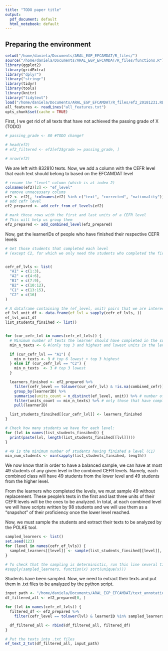 ```yaml
---
title: "TODO paper title"
output:
  pdf_document: default
  html_notebook: default
---
```



## Preparing the environment

```r
setwd("/home/daniela/Documents/ARAL_EGP_EFCAMDAT/R_files/")
source("/home/daniela/Documents/ARAL_EGP_EFCAMDAT/R_files/functions.R")
library(ggplot2)
library(gridExtra)
library("dplyr")
library("stringr")
library(tidyr)
library(tools)
library(knitr)
library("tidytext")
load("/home/daniela/Documents/ARAL_EGP_EFCAMDAT/R_files/ef2_20181231.RData")
all_features <- readLines("all_features.txt")
opts_chunk$set(cache = TRUE)
```

First, I we get rid of all texts that have not achieved the passing grade of X (TODO)
```r
# passing_grade <- 80 #TODO change?

# head(ef2)
# ef2_filtered <- ef2[ef2$grade >= passing_grade, ]

# nrow(ef2)
```

We are left with 832810 texts. Now, we add a column with the CEFR level that each text should belong to based on the EFCAMDAT level

```r
# rename the "level" column (which is at index 2)
colnames(ef2)[2] <- "ef_level"
# remove unnecessary colums
ef2 <- ef2[, !colnames(ef2) %in% c("text", "corrected", "nationality")]
# add cefr level
ef2_prepared <- add_cefr_from_ef_levels(ef2)

# mark those rows with the first and last units of a CEFR level
# This will help us group them
ef2_prepared <- add_combined_level(ef2_prepared)
```

Now, get the learnerIDs of people who have finished their respective CEFR levels

```r
# Get those students that completed each level
# (except C2, for which we only need the students who completed the first three units)


cefr_ef_lvls <- list(
  "A1" = c(1:3),
  "A2" = c(4:6),
  "B1" = c(7:9),
  "B2" = c(10:12),
  "C1" = c(13:15),
  "C2" = c(16)
)

# A dataframe containing the (ef_level, unit) pairs that we are interested in
ef_lvl_unit_df <- data.frame(ef_lvl = sapply(cefr_ef_lvls, ))
ef_lvl_unit_df
list_students_finsihed <- list()


for (cur_cefr_lvl in names(cefr_ef_lvls)) {
  # Minimum number of texts the learner should have completed in the subset that will be taken into account
  min_n_texts <- 6 #(only top 3 and highest and lowest units in the level)

  if (cur_cefr_lvl == "A1") {
    min_n_texts <- 9 # top 6 lowest + top 3 highest
  } else if (cur_cefr_lvl == "C2") {
    min_n_texts  <- 3 # top 3 lowest
  }

  learners_finished <- ef2_prepared %>%
    filter(cefr_level == tolower(cur_cefr_lvl) & !is.na(combined_cefr)) %>% # current cefr level top high/low units
    group_by(learnerID) %>%
    summarise(units_count = n_distinct(ef_level, unit)) %>% # number of unique ef_level-unit pairs each learner has completed 
    filter(units_count == min_n_texts) %>% # only those that have completed all units at least once 
    pull(learnerID)

  list_students_finsihed[[cur_cefr_lvl]] <- learners_finished
}

# Check how many students we have for each level:
for (lvl in names(list_students_finsihed)) {
  print(paste(lvl, length(list_students_finsihed[[lvl]])))
}

# 49 is the minimum number of students having finished a level (C1)
min_num_students <- min(sapply(list_students_finsihed, length))
```

We now know that in order to have a balanced sample, we can have at most 49 students of any given level in the combined CEFR levels.
Namely, each combined class will have 49 students from the lower level and 49 students from the higher level.

From the learners who completed the levels, we must sample 49 without replacement.
These people's texts in the first and last three units of their CEFR levels will be the ones to be analyzed.
In total, at each combined level we will have scripts written by 98 students and we will use them as a "snapshot" of their proficiency once the lower level reached.

Now, we must sample the students and extract their texts to be analyzed by the POLKE tool.

```r
sampled_learners <- list()
set.seed(123)
for (level in names(cefr_ef_lvls)) {
  sampled_learners[[level]] <- sample(list_students_finsihed[[level]], min_num_students, replace = FALSE)
}

# To check that the sampling is deterministic, run this line several times and check the learnerIDs
#sapply(sampled_learners, function(x) sort(unique(x)))
```

Students have been sampled. Now, we need to extract their texts and put them in .txt files to be analyzed by the python script.

```r

input_path <- "/home/daniela/Documents/ARAL_EGP_EFCAMDAT/text_annotation/data/input_15Nov24/"
df_filtered_all <- ef2_prepared[0, ]

for (lvl in names(cefr_ef_lvls)) {
  filtered_df <- ef2_prepared %>%
    filter(cefr_level == tolower(lvl) & learnerID %in% sampled_learners[[lvl]] & !is.na(combined_cefr))

  df_filtered_all <- rbind(df_filtered_all, filtered_df)
}

# Put the texts into .txt files
ef_text_2_txt(df_filtered_all, input_path)
```